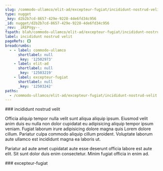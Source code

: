 ```yaml
---
slug: /commodo-ullamco/elit-ad/excepteur-fugiat/incididunt-nostrud-velit
type: nugget
_key: d2b2b7cd-8657-429e-9228-4de6fd34c956
_id: nugget/d2b2b7cd-8657-429e-9228-4de6fd34c956
_rev: _iKEPVgy--_
fspath: blah/commodo-ullamco/elit-ad/excepteur-fugiat/incididunt-nostrud-velit.md
label: incididunt nostrud velit
pageRefs: {}
breadcrumbs:
  - - label: commodo-ullamco
      shortlabel: null
      _key: '12502973'
    - label: elit-ad
      shortlabel: null
      _key: '12503219'
    - label: excepteur-fugiat
      shortlabel: null
      _key: '12503242'
paths:
  - /commodo-ullamco/elit-ad/excepteur-fugiat/incididunt-nostrud-velit
---
```


<NuggetArea>
<Nugget slug="/commodo-ullamco/elit-ad/excepteur-fugiat/incididunt-nostrud-velit" type="nugget" _key="d2b2b7cd-8657-429e-9228-4de6fd34c956" _id="nugget/d2b2b7cd-8657-429e-9228-4de6fd34c956" _rev="_iKEPVgy--_" fspath="blah/commodo-ullamco/elit-ad/excepteur-fugiat/incididunt-nostrud-velit.md" label="incididunt nostrud velit" paths="/commodo-ullamco/elit-ad/excepteur-fugiat/incididunt-nostrud-velit">
<NuggetBody>
### incididunt nostrud velit

Officia aliquip tempor nulla velit sunt aliqua aliquip ipsum. Eiusmod velit anim duis eu nulla non dolor cupidatat eu adipisicing aliquip tempor ipsum veniam. Fugiat laborum irure adipisicing dolore magna quis Lorem dolore cillum. Pariatur culpa commodo aliquip cillum proident. Voluptate laborum aute ullamco est incididunt magna ea laboris ut.

Pariatur ad aute amet cupidatat aute esse deserunt officia labore est aute elit. Sit sunt dolor duis enim consectetur. Minim fugiat officia in enim ad.

</NuggetBody>
<Breadcrumbs>
<Crumbs>
<Crumb _key="12502973" label="commodo-ullamco" /><Crumb _key="12503219" label="elit-ad" /><Crumb _key="12503242" label="excepteur-fugiat" />
</Crumbs>
</Breadcrumbs>
</Nugget>

<NuggetsInbound>
</NuggetsInbound>
<NuggetsOutbound>
</NuggetsOutbound>
</NuggetArea>
<PassagesInbound>
<Passage direction="inbound" type="passage" _key="12503242" _id="passage/12503242" _rev="_iKEPVgy---" label="excepteur-fugiat" passage="excepteur-fugiat" fspath="blah/commodo-ullamco/elit-ad/excepteur-fugiat" paths="/commodo-ullamco/elit-ad/excepteur-fugiat" slug="/commodo-ullamco/elit-ad/excepteur-fugiat">
<NuggetBody>
### excepteur-fugiat

</NuggetBody>
<Breadcrumbs>
<Crumbs>
<Crumb _key="12502973" label="commodo-ullamco" /><Crumb _key="12503219" label="elit-ad" />
</Crumbs>
</Breadcrumbs>
</Passage>

</PassagesInbound>
<PassagesOutbound>
</PassagesOutbound>